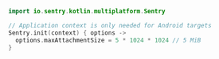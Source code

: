 ```kotlin
import io.sentry.kotlin.multiplatform.Sentry

// Application context is only needed for Android targets
Sentry.init(context) { options ->
  options.maxAttachmentSize = 5 * 1024 * 1024 // 5 MiB
}
```
